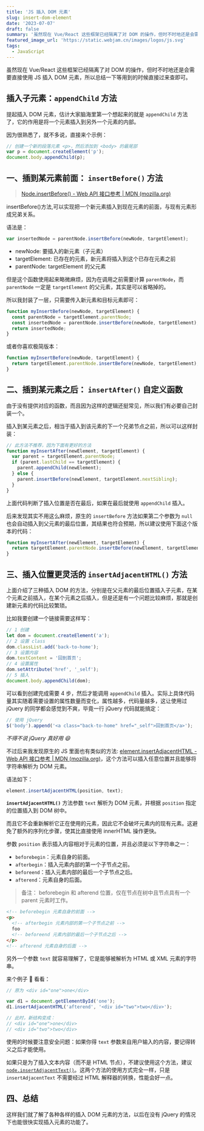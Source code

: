 ```yaml
---
title: 'JS 插入 DOM 元素'
slug: insert-dom-element
date: '2023-07-07'
draft: false
summary: '虽然现在 Vue/React 这些框架已经隔离了对 DOM 的操作，但时不时地还是会需要直接使用 JS 插入 DOM 元素，所以总结一下等用到的时候直接过来查即可。'
featured_image_url: 'https://static.webjam.cn/images/logos/js.svg'
tags:
  - JavaScript
---
```


虽然现在 Vue/React 这些框架已经隔离了对 DOM 的操作，但时不时地还是会需要直接使用 JS 插入 DOM 元素，所以总结一下等用到的时候直接过来查即可。

## 插入子元素：`appendChild` 方法

提起插入 DOM 元素，估计大家脑海里第一个想起来的就是 `appendChild` 方法了，它的作用是将一个元素插入到另外一个元素的内部。

因为很熟悉了，就不多说，直接来个示例：

```js
// 创建一个新的段落元素 <p>，然后添加到 <body> 的最尾部
var p = document.createElement('p');
document.body.appendChild(p);
```

## 一、插到某元素前面： `insertBefore()` 方法

> [Node.insertBefore() - Web API 接口参考 | MDN (mozilla.org)](https://developer.mozilla.org/zh-CN/docs/Web/API/Node/insertBefore)

insertBefore()方法,可以实现把一个新元素插入到现在元素的前面，与现有元素形成兄弟关系。

语法是：

```js
var insertedNode = parentNode.insertBefore(newNode, targetElement);
```

- newNode: 要插入的新元素（子元素）
- targetElement: 已存在的元素，新元素将插入到这个已存在元素之前
- parentNode: targetElement 的父元素

但是这个函数使用起来略微麻烦，因为在调用之前需要计算 `parentNode`，而 `parentNode` 一定是 `targetElement` 的父元素，其实是可以省略掉的。

所以我封装了一层，只需要传入新元素和目标元素即可：

```js
function myInsertBefore(newNode, targetElement) {
  const parentNode = targetElement.parentNode;
  const insertedNode = parentNode.insertBefore(newNode, targetElement);
  return insertedNode;
}
```

或者你喜欢极简版本：

```js
function myInsertBefore(newNode, targetElement) {
  return targetElement.parentNode.insertBefore(newNode, targetElement);
}
```

## 二、插到某元素之后： `insertAfter()` 自定义函数

由于没有提供对应的函数，而且因为这样的逻辑还挺常见，所以我们有必要自己封装一个。

插入到某元素之后，相当于插入到该元素的下一个兄弟节点之前，所以可以这样封装：

```js
// 此方法不推荐，因为下面有更好的方法
function myInsertAfter(newElement, targetElement) {
  var parent = targetElement.parentNode;
  if (parent.lastChild == targetElement) {
    parent.appendChild(newElement);
  } else {
    parent.insertBefore(newElement, targetElement.nextSibling);
  }
}
```

上面代码判断了插入位置是否在最后，如果在最后就使用 `appendChild` 插入。

后来发现其实不用这么麻烦，原生的 `insertBefore` 方法如果第二个参数为 `null` 也会自动插入到父元素的最后位置，其结果也符合预期，所以建议使用下面这个版本的代码：

```js
function myInsertAfter(newElement, targetElement) {
  return targetElement.parentNode.insertBefore(newElement, targetElement.nextSibling);
}
```

## 三、插入位置更灵活的 `insertAdjacentHTML()` 方法

上面介绍了三种插入 DOM 的方法，分别是在父元素的最后位置插入子元素，在某个元素之前插入，在某个元素之后插入，但是还是有一个问题比较麻烦，那就是创建新元素的代码比较繁琐。

比如我要创建一个链接需要这样写：

```js
// 1 创建
let dom = document.createElement('a');
// 2 设置 class
dom.classList.add('back-to-home');
// 3 设置内容
dom.textContent = '回到首页';
// 4 设置属性
dom.setAttribute('href', '_self');
// 5 插入
document.body.appendChild(dom);
```

可以看到创建完成需要 4 步，然后才能调用 `appendChild` 插入。实际上具体代码量其实随着需要设置的属性数量而变化，属性越多，代码量越多，这让使用过 jQuery 的同学都会感觉到不爽，毕竟一行 jQuery 代码就能搞定：

```js
// 使用 jQuery
$('body').append('<a class="back-to-home" href="_self">回到首页</a>');
```

_不得不说 jQuery 真好用 😄_

不过后来我发现原生的 JS 里面也有类似的方法: [element.insertAdjacentHTML - Web API 接口参考 | MDN (mozilla.org)](https://developer.mozilla.org/zh-CN/docs/Web/API/Element/insertAdjacentHTML)，这个方法可以插入任意位置并且能够将字符串解析为 DOM 元素。

语法如下：

```js
element.insertAdjacentHTML(position, text);
```

**`insertAdjacentHTML()`** 方法参数 `text` 解析为 DOM 元素，并根据 `position` 指定的位置插入到 DOM 树中。

而且它不会重新解析它正在使用的元素，因此它不会破坏元素内的现有元素。这避免了额外的序列化步骤，使其比直接使用 innerHTML 操作更快。

参数 `position` 表示插入内容相对于元素的位置，并且必须是以下字符串之一：

- `beforebegin`：元素自身的前面。
- `afterbegin`：插入元素内部的第一个子节点之前。
- `beforeend`：插入元素内部的最后一个子节点之后。
- `afterend`：元素自身的后面。

> 备注： beforebegin 和 afterend 位置，仅在节点在树中且节点具有一个 parent 元素时工作。

```html
<!-- beforebegin 元素自身的前面 -->
<p>
  <!-- afterbegin 元素内部的第一个子节点之前 -->
  foo
  <!-- beforeend 元素内部的最后一个子节点之后 -->
</p>
<!-- afterend 元素自身的后面 -->
```

另外一个参数 `text` 就容易理解了，它是能够被解析为 HTML 或 XML 元素的字符串。

来个例子 🌰 看看：

```js
// 原为 <div id="one">one</div>

var d1 = document.getElementById('one');
d1.insertAdjacentHTML('afterend', '<div id="two">two</div>');

// 此时，新结构变成：
// <div id="one">one</div>
// <div id="two">two</div>
```

使用的时候要注意安全问题：如果你得 `text` 参数来自用户输入的内容，要记得转义之后才能使用。

如果只是为了插入文本内容（而不是 HTML 节点），不建议使用这个方法，建议 [`node.insertAdjacentText()`](https://developer.mozilla.org/zh-CN/docs/Web/API/Element/insertAdjacentText)。这两个方法的使用方式完全一样，只是 `insertAdjacentText` 不需要经过 HTML 解释器的转换，性能会好一点。

## 四、总结

这样我们就了解了各种各样的插入 DOM 元素的方法，以后在没有 jQuery 的情况下也能很快实现插入元素的功能了。
